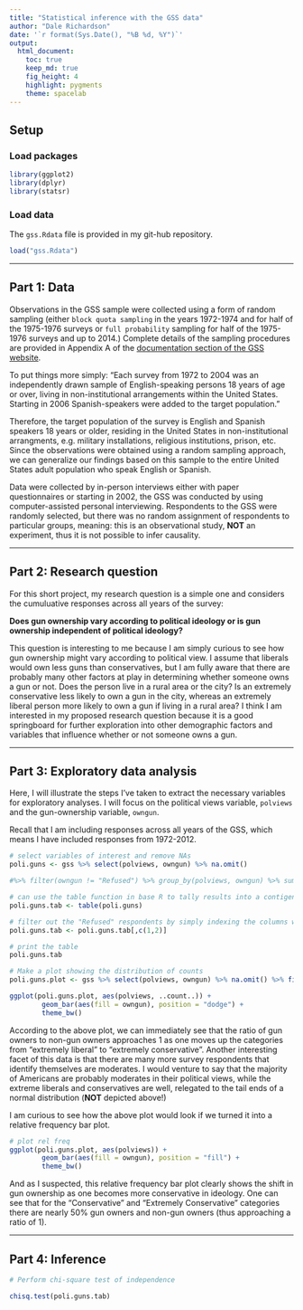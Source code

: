 ```yaml
---
title: "Statistical inference with the GSS data"
author: "Dale Richardson"
date: '`r format(Sys.Date(), "%B %d, %Y")`'
output: 
  html_document:
    toc: true
    keep_md: true
    fig_height: 4
    highlight: pygments
    theme: spacelab
---
```


## Setup

### Load packages

```r
library(ggplot2)
library(dplyr)
library(statsr)
```

### Load data

The `gss.Rdata` file is provided in my git-hub repository. 

```r
load("gss.Rdata")
```



* * *

## Part 1: Data

Observations in the GSS sample were collected using a form of random sampling (either `block quota sampling` in the years 1972-1974 and for half of the 1975-1976 surveys or `full probability` sampling for half of the 1975-1976 surveys and up to 2014.) Complete details of the sampling procedures are provided in Appendix A of the [documentation section of the GSS website](http://gss.norc.org/Get-Documentation).  

To put things more simply: "Each survey from 1972 to 2004 was an independently drawn sample of English-speaking persons 18 years of age or over, living in non-institutional arrangements within the United States. Starting in 2006 Spanish-speakers were added to the target population."

Therefore, the target population of the survey is English and Spanish speakers 18 years or older, residing in the United States in non-institutional arrangments, e.g. military installations, religious institutions, prison, etc. Since the observations were obtained using a random sampling approach, we can generalize our findings based on this sample to the entire United States adult population who speak English or Spanish.

Data were collected by in-person interviews either with paper questionnaires or starting in 2002, the GSS was conducted by using computer-assisted personal interviewing. Respondents to the GSS were randomly selected, but there was no random assignment of respondents to particular groups, meaning: this is an observational study, **NOT** an experiment, thus it is not possible to infer causality. 


* * *

## Part 2: Research question

For this short project, my research question is a simple one and considers the cumuluative responses across all years of the survey:

**Does gun ownership vary according to political ideology or is gun ownership independent of political ideology?**

This question is interesting to me because I am simply curious to see how gun ownership might vary according to political view. I assume that liberals would own less guns than conservatives, but I am fully aware that there are probably many other factors at play in determining whether someone owns a gun or not. Does the person live in a rural area or the city? Is an extremely conservative less likely to own a gun in the city, whereas an extremely liberal person more likely to own a gun if living in a rural area? I think I am interested in my proposed research question because it is a good springboard for further exploration into other demographic factors and variables that influence whether or not someone owns a gun.


* * *

## Part 3: Exploratory data analysis

Here, I will illustrate the steps I've taken to extract the necessary variables for exploratory analyses. I will focus on the political views variable, `polviews` and the gun-ownership variable, `owngun`. 

Recall that I am including responses across all years of the GSS, which means I have included responses from 1972-2012. 

```r

# select variables of interest and remove NAs 
poli.guns <- gss %>% select(polviews, owngun) %>% na.omit() 

#%>% filter(owngun != "Refused") %>% group_by(polviews, owngun) %>% summarise(counts = n()) %>% print(n=40)

# can use the table function in base R to tally results into a contigency table
poli.guns.tab <- table(poli.guns)

# filter out the "Refused" respondents by simply indexing the columns we want to keep
poli.guns.tab <- poli.guns.tab[,c(1,2)]

# print the table
poli.guns.tab

# Make a plot showing the distribution of counts
poli.guns.plot <- gss %>% select(polviews, owngun) %>% na.omit() %>% filter(owngun != "Refused") %>% group_by(polviews, owngun) 

ggplot(poli.guns.plot, aes(polviews, ..count..)) +
        geom_bar(aes(fill = owngun), position = "dodge") +
        theme_bw()
```

According to the above plot, we can immediately see that the ratio of gun owners to non-gun owners approaches 1 as one moves up the categories from "extremely liberal" to "extremely conservative". Another interesting facet of this data is that there are many more survey respondents that identify themselves are moderates. I would venture to say that the majority of Americans are probably moderates in their political views, while the extreme liberals and conservatives are well, relegated to the tail ends of a normal distribution (**NOT** depicted above!)

I am curious to see how the above plot would look if we turned it into a relative frequency bar plot. 

```r

# plot rel freq
ggplot(poli.guns.plot, aes(polviews)) +
        geom_bar(aes(fill = owngun), position = "fill") +
        theme_bw()

```

And as I suspected, this relative frequency bar plot clearly shows the shift in gun ownership as one becomes more conservative in ideology. One can see that for the "Conservative" and "Extremely Conservative" categories there are nearly 50% gun owners and non-gun owners (thus approaching a ratio of 1). 

* * *

## Part 4: Inference

```r

# Perform chi-square test of independence

chisq.test(poli.guns.tab) 

```

